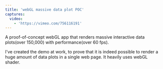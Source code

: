 ```yaml
---
title: 'webGL massive data plot POC'
captures:
  video:
    - 'https://vimeo.com/756116191'
---
```


A proof-of-concept webGL app that renders massive interactive data plots(over 150,000) with performance(over 60 fps).

I've created the demo at work, to prove that it is indeed possible to render a huge amount of data plots in a single web page. It heavily uses webGL shader.

